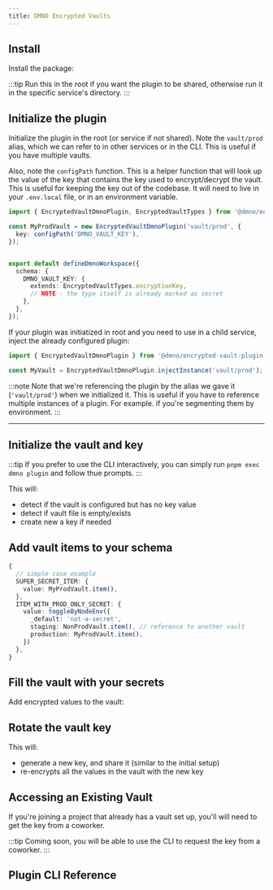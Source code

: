 ```yaml
---
title: DMNO Encrypted Vaults
---
```



## Install

Install the package: 

<TabbedCode packageName="@dmno/encrypted-vault-plugin" />

:::tip
Run this in the root if you want the plugin to be shared, otherwise run it in the specific service's directory.
:::

## Initialize the plugin

Initialize the plugin in the root (or service if not shared). Note the `vault/prod` alias, which we can refer to in other services or in the CLI. This is useful if you have multiple vaults.

Also, note the `configPath` function. This is a helper function that will look up the value of the key that contains the key used to encrypt/decrypt the vault. This is useful for keeping the key out of the codebase. It will need to live in your `.env.local` file, or in an environment variable.

```typescript title="[root]/config.mts"
import { EncryptedVaultDmnoPlugin, EncryptedVaultTypes } from '@dmno/encrypted-vault-plugin';

const MyProdVault = new EncryptedVaultDmnoPlugin('vault/prod', {
  key: configPath('DMNO_VAULT_KEY'),
});


export default defineDmnoWorkspace({
  schema: {
    DMNO_VAULT_KEY: {
      extends: EncryptedVaultTypes.encryptionKey,
      // NOTE - the type itself is already marked as secret
    },
  },
});
```

If your plugin was initiatized in root and you need to use in a child service, inject the already configured plugin: 

```typescript title="services/child-service/config.mts"
import { EncryptedVaultDmnoPlugin } from '@dmno/encrypted-vault-plugin';

const MyVault = EncryptedVaultDmnoPlugin.injectInstance('vault/prod'); // same "instance name" it was created with
```

:::note
Note that we're referencing the plugin by the alias we gave it (`'vault/prod'`) when we initialized it. This is useful if you have to reference multiple instances of a plugin. For example. if you're segmenting them by environment.
:::

-----

## Initialize the vault and key

<TabbedCode command="pnpm exec dmno plugin -p vault -- setup" />

:::tip
If you prefer to use the CLI interactively, you can simply run `pnpm exec dmno plugin` and follow thue prompts.
:::

This will: 
- detect if the vault is configured but has no key value
- detect if vault file is empty/exists
- create new a key if needed


## Add vault items to your schema

```typescript title="config.mts"
{
  // simple case example
  SUPER_SECRET_ITEM: {
    value: MyProdVault.item(),
  },
  ITEM_WITH_PROD_ONLY_SECRET: {
    value: toggleByNodeEnv({
      _default: 'not-a-secret',
      staging: NonProdVault.item(), // reference to another vault
      production: MyProdVault.item(),
    })
  },
}
```

## Fill the vault with your secrets

Add encrypted values to the vault: 

<TabbedCode command="pnpm exec dmno plugin -p vault -- set-item" />

## Rotate the vault key

<TabbedCode command="pnpm exec dmno plugin -p vault -- rotate-key" />

This will:
- generate a new key, and share it (similar to the initial setup)
- re-encrypts all the values in the vault with the new key


## Accessing an Existing Vault

If you're joining a project that already has a vault set up, you'll will need to get the key from a coworker. 

:::tip
Coming soon, you will be able to use the CLI to request the key from a coworker. 
:::

## Plugin CLI Reference

<CliCommand 
  name="plugin" 
  plugin="encrypted-vault" 
/>




